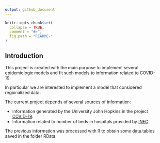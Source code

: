 ```yaml
---
output: github_document
---
```


<!-- README.md is generated from README.Rmd. Please edit that file -->

```r
knitr::opts_chunk$set(
  collapse = TRUE,
  comment = "#>",
  fig.path = "README-"
)
```

## Introduction
This project is created with the main purpose to implement several epidemiologic models and fit 
such models to information related to COVID-19. 

In particular we are interested to implement a model that considered regionalized data.

The current project depends of several sources of information:

* Information generated by the University John Hopkins in the project [COVID-19](https://github.com/CSSEGISandData/COVID-19).
* Information related to number of beds in hospitals provided by [INEC](https://www.ecuadorencifras.gob.ec/camas-y-egresos-hospitalarios/)

The previous information was processed with R to obtain some data.tables saved in the folder RData.